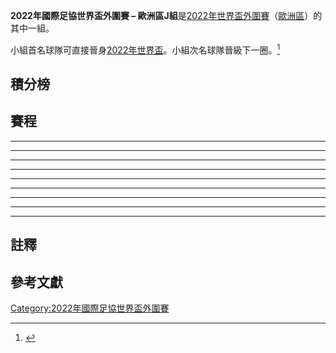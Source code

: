 '''2022年國際足協世界盃外圍賽 – 歐洲區J組'''是[[2022年國際足協世界盃|2022年世界盃]][[2022年國際足協世界盃外圍賽|外圍賽]]（[[2022年國際足協世界盃外圍賽_(歐洲區)|歐洲區]]）的其中一組。

小組首名球隊可直接晉身[[2022年國際足協世界盃|2022年世界盃]]。小組次名球隊晉級下一圈。<ref>{{cite web |url=https://img.fifa.com/image/upload/adjlwts3o6c57g0skqor.pdf |title=UEFA preliminary competition format for the FIFA World Cup 2022 |work=FIFA |format=PDF |date=4 December 2020 |access-date=7 December 2020 |archive-date=15 December 2020 |archive-url=https://web.archive.org/web/20201215061006/https://img.fifa.com/image/upload/adjlwts3o6c57g0skqor.pdf}}</ref>

== 積分榜 ==
{{2022年國際足協世界盃外圍賽 – 歐洲區小組積分榜|J組|show_matches=yes|only_pld_pts=no_hide_class_rules}}

== 賽程 ==
{{Football box
|id=Germany v Iceland
|date={{Start date|2021|3|25|df=y}}
|time=20:45
|team1={{fb-rt|GER}}
|score=3–0
|report=[https://www.fifa.com/worldcup/preliminaries/europe/matches/match/400155769/ 報告 (FIFA)]<br />[https://www.uefa.com/european-qualifiers/match/2030774/ 報告 (UEFA)]
|team2={{fb|ISL}}
|goals1=
|goals2=
|stadium=[[杜伊斯堡|杜伊斯堡]]{{tsl|en|MSV-Arena|MSV-Arena}}
|attendance=
|referee={{tsl|en|Srđan Jovanović (referee)||Srđan Jovanović}}（[[塞爾維亞足球協會|塞爾維亞]]）
}}
{{Football box
|id=Liechtenstein v Armenia
|date={{Start date|2021|3|25|df=y}}
|time=20:45
|team1={{fb-rt|LIE}}
|score=0–1
|report=[https://www.fifa.com/worldcup/preliminaries/europe/matches/match/400155755/ 報告 (FIFA)]<br />[https://www.uefa.com/european-qualifiers/match/2030786/ 報告 (UEFA)]
|team2={{fb|ARM}}
|goals1=
|goals2=
|stadium=[[瓦杜兹|瓦杜兹]][[萊茵公園球場|萊茵公園球場]]
|attendance=
|referee=[[Julian_Weinberger|Julian Weinberger]]（[[奧地利足球協會|奧地利]]）
}}
{{Football box
|id=Romania v North Macedonia
|date={{Start date|2021|3|25|df=y}}
|time=20:45 {{small|(21:45 [[UTC+02:00|UTC+2]])}}
|team1={{fb-rt|ROU}}
|score=3–2
|report=[https://www.fifa.com/worldcup/preliminaries/europe/matches/match/400155760/ 報告 (FIFA)]<br />[https://www.uefa.com/european-qualifiers/match/2030782/ 報告 (UEFA)]
|team2={{fb|MKD}}
|goals1=
|goals2=
|stadium=[[布加勒斯特|布加勒斯特]][[國家體育場_(布加勒斯特)|國家體育場]]
|attendance=
|referee= [[Fabio_Verissimo|Fabio Verissimo]]（[[葡萄牙足球總會|葡萄牙]]）
}}
----
{{Football box
|id=Armenia v Iceland
|date={{Start date|2021|3|28|df=y}}
|time=18:00 {{small|(20:00 [[UTC+04:00|UTC+4]])}}
|team1={{fb-rt|ARM}}
|score=2–0
|report=[https://www.fifa.com/worldcup/preliminaries/europe/matches/match/400155770/ 報告 (FIFA)]<br />[https://www.uefa.com/european-qualifiers/match/2030805/ 報告 (UEFA)]
|team2={{fb|ISL}}
|goals1=
|goals2=
|stadium=[[叶里温|叶里温]][[瓦茲根·薩爾基相共和黨體育場|瓦茲根·薩爾基相共和黨體育場]]
|attendance=
|referee=
}}
{{Football box
|id=North Macedonia v Liechtenstein
|date={{Start date|2021|3|28|df=y}}
|time=20:45
|team1={{fb-rt|MKD}}
|score=5–0
|report=[https://www.fifa.com/worldcup/preliminaries/europe/matches/match/400155750/ 報告 (FIFA)]<br />[https://www.uefa.com/european-qualifiers/match/2030811/ 報告 (UEFA)]
|team2={{fb|LIE}}
|goals1=
|goals2=
|stadium=[[斯科普里|斯科普里]][[菲利普二世體育場|菲利普二世體育場]]
|attendance=
|referee=
}}
{{Football box
|id=Romania v Germany
|date={{Start date|2021|3|28|df=y}}
|time=20:45 {{small|(21:45 [[UTC+03:00|UTC+3]])}}
|team1={{fb-rt|ROU}}
|score=0–1
|report=[https://www.fifa.com/worldcup/preliminaries/europe/matches/match/400155764/ 報告 (FIFA)]<br />[https://www.uefa.com/european-qualifiers/match/2030809/ 報告 (UEFA)]
|team2={{fb|GER}}
|goals1=
|goals2=
|stadium=[[布加勒斯特|布加勒斯特]][[國家體育場_(布加勒斯特)|國家體育場]]
|attendance=
|referee=
}}
----
{{Football box
|id=Armenia v Romania
|date={{Start date|2021|3|31|df=y}}
|time=18:00 {{small|(20:00 [[UTC+04:00|UTC+4]])}}
|team1={{fb-rt|ARM}}
|score=3–2
|report=[https://www.fifa.com/worldcup/preliminaries/europe/matches/match/400155744/ 報告 (FIFA)]<br />[https://www.uefa.com/european-qualifiers/match/2030824/ 報告 (UEFA)]
|team2={{fb|ROU}}
|goals1=
|goals2=
|stadium=[[叶里温|叶里温]][[瓦茲根·薩爾基相共和黨體育場|瓦茲根·薩爾基相共和黨體育場]]
|attendance=
|referee=
}}
{{Football box
|id=Germany v North Macedonia
|date={{Start date|2021|3|31|df=y}}
|time=20:45
|team1={{fb-rt|GER}}
|score=1–2
|report=[https://www.fifa.com/worldcup/preliminaries/europe/matches/match/400155754/ 報告 (FIFA)]<br />[https://www.uefa.com/european-qualifiers/match/2030825/ 報告 (UEFA)]
|team2={{fb|MKD}}
|goals1=
|goals2=
|stadium=[[杜伊斯堡|杜伊斯堡]]{{tsl|en|MSV-Arena||MSV-Arena}}
|attendance=
|referee=
}}
{{Football box
|id=Liechtenstein v Iceland
|date={{Start date|2021|3|31|df=y}}
|time=20:45
|team1={{fb-rt|LIE}}
|score=1–4
|report=[https://www.fifa.com/worldcup/preliminaries/europe/matches/match/400155759/ 報告 (FIFA)]<br />[https://www.uefa.com/european-qualifiers/match/2030836/ 報告 (UEFA)]
|team2={{fb|ISL}}
|goals1=
|goals2=
|stadium=[[瓦杜兹|瓦杜兹]][[萊茵公園球場|萊茵公園球場]]
|attendance=
|referee=
}}
----
{{Football box
|id=Iceland v Romania
|date={{Start date|2021|9|2|df=y}}
|time=20:45 {{small|(18:45 [[UTC±00:00|UTC±0]])}}
|team1={{fb-rt|ISL}}
|score=0–2
|report=[https://www.fifa.com/worldcup/preliminaries/europe/matches/match/400155748/ 報告 (FIFA)]<br />[https://www.uefa.com/european-qualifiers/match/2030851/ 報告 (UEFA)]
|team2={{fb|ROU}}
|goals1=
|goals2=
|stadium=[[雷克雅維克|雷克雅維克]][[勞加德體育場|勞加德體育場]]
|attendance=
|referee=
}}
{{Football box
|id=Liechtenstein v Germany
|date={{Start date|2021|9|2|df=y}}
|time=20:45
|team1={{fb-rt|LIE}}
|score=0–2
|report=[https://www.fifa.com/worldcup/preliminaries/europe/matches/match/400155751/ 報告 (FIFA)]<br />[https://www.uefa.com/european-qualifiers/match/2030861/ 報告 (UEFA)]
|team2={{fb|GER}}
|goals1=
|goals2=
|stadium=[[圣加仑|圣加仑]][[康步公园|康步公园]]（瑞士）{{refn|group=note|Liechtenstein will play their home match against Germany at Kybunpark in St. Gallen, Switzerland, since their regular home stadium, the [[萊茵公園球場|Rheinpark Stadion]] in [[瓦都茲|Vaduz]], is being renovated.<ref>{{cite web |url=https://www.lfv.li/news?tx_news_pi1%5Baction%5D=detail&tx_news_pi1%5Bcontroller%5D=News&tx_news_pi1%5Bnews%5D=1646&cHash=1426e0ff0a5b5540833975bc251a3649 |title=Heimspiel gegen Deutschland in St. Gallen |trans-title=Home match against Germany in St. Gallen |website=lfv.li |publisher=[[列支敦士登足球協會|Liechtenstein Football Association]] |date=15 January 2021 |access-date=27 February 2021 |language=de |archive-date=2021-01-15 |archive-url=https://web.archive.org/web/20210115194715/https://www.lfv.li/news?tx_news_pi1[action]=detail&tx_news_pi1[controller]=News&tx_news_pi1[news]=1646&cHash=1426e0ff0a5b5540833975bc251a3649 |dead-url=no }}</ref>}}
|attendance=
|referee=
}}
{{Football box
|id=North Macedonia v Armenia
|date={{Start date|2021|9|2|df=y}}
|time=20:45
|team1={{fb-rt|MKD}}
|score=0–0
|report=[https://www.fifa.com/worldcup/preliminaries/europe/matches/match/400155771/ 報告 (FIFA)]<br />[https://www.uefa.com/european-qualifiers/match/2030860/ 報告 (UEFA)]
|team2={{fb|ARM}}
|goals1=
|goals2=
|stadium=
|attendance=
|referee=
}}
----
{{Football box
|id=Iceland v North Macedonia
|date={{Start date|2021|9|5|df=y}}
|time=18:00 {{small|(16:00 [[UTC±00:00|UTC±0]])}}
|team1={{fb-rt|ISL}}
|score=2–2
|report=[https://www.fifa.com/worldcup/preliminaries/europe/matches/match/400155745/ 報告 (FIFA)]<br />[https://www.uefa.com/european-qualifiers/match/2030876/ 報告 (UEFA)]
|team2={{fb|MKD}}
|goals1=
|goals2=
|stadium=[[雷克雅維克|雷克雅維克]][[勞加德體育場|勞加德體育場]]
|attendance=
|referee=
}}
{{Football box
|id=Germany v Armenia
|date={{Start date|2021|9|5|df=y}}
|time=20:45
|team1={{fb-rt|GER}}
|score=6–0
|report=[https://www.fifa.com/worldcup/preliminaries/europe/matches/match/400155756/ 報告 (FIFA)]<br />[https://www.uefa.com/european-qualifiers/match/2030881/ 報告 (UEFA)]
|team2={{fb|ARM}}
|goals1=
|goals2=
|stadium=
|attendance=
|referee=
}}
{{Football box
|id=Romania v Liechtenstein
|date={{Start date|2021|9|5|df=y}}
|time=20:45 {{small|(21:45 [[UTC+03:00|UTC+3]])}}
|team1={{fb-rt|ROU}}
|score=2–0
|report=[https://www.fifa.com/worldcup/preliminaries/europe/matches/match/400155766/ 報告 (FIFA)]<br />[https://www.uefa.com/european-qualifiers/match/2030886/ 報告 (UEFA)]
|team2={{fb|LIE}}
|goals1=
|goals2=
|stadium=
|attendance=
|referee=
}}
----
{{Football box
|id=Armenia v Liechtenstein
|date={{Start date|2021|9|8|df=y}}
|time=18:00 {{small|(20:00 [[UTC+04:00|UTC+4]])}}
|team1={{fb-rt|ARM}}
|score=1–1
|report=[https://www.fifa.com/worldcup/preliminaries/europe/matches/match/400155747/ 報告 (FIFA)]<br />[https://www.uefa.com/european-qualifiers/match/2030900/ 報告 (UEFA)]
|team2={{fb|LIE}}
|goals1=
|goals2=
|stadium=
|attendance=
|referee=
}}
{{Football box
|id=Iceland v Germany
|date={{Start date|2021|9|8|df=y}}
|time=20:45 {{small|(18:45 [[UTC±00:00|UTC±0]])}}
|team1={{fb-rt|ISL}}
|score=0–4
|report=[https://www.fifa.com/worldcup/preliminaries/europe/matches/match/400155761/ 報告 (FIFA)]<br />[https://www.uefa.com/european-qualifiers/match/2030902/ 報告 (UEFA)]
|team2={{fb|GER}}
|goals1=
|goals2=
|stadium=[[雷克雅維克|雷克雅維克]][[勞加德體育場|勞加德體育場]]
|attendance=
|referee=
}}
{{Football box
|id=North Macedonia v Romania
|date={{Start date|2021|9|8|df=y}}
|time=20:45
|team1={{fb-rt|MKD}}
|score=0–0
|report=[https://www.fifa.com/worldcup/preliminaries/europe/matches/match/400155767/ 報告 (FIFA)]<br />[https://www.uefa.com/european-qualifiers/match/2030911/ 報告 (UEFA)]
|team2={{fb|ROU}}
|goals1=
|goals2=
|stadium=
|attendance=
|referee=
}}
----
{{Football box
|id=Germany v Romania
|date={{Start date|2021|10|8|df=y}}
|time=20:45
|team1={{fb-rt|GER}}
|score=2–1
|report=[https://www.fifa.com/worldcup/preliminaries/europe/matches/match/400155742/ 報告 (FIFA)]<br />[https://www.uefa.com/european-qualifiers/match/2030912/ 報告 (UEFA)]
|team2={{fb|ROU}}
|goals1=
|goals2=
|stadium=
|attendance=
|referee=
}}
{{Football box
|id=Iceland v Armenia
|date={{Start date|2021|10|8|df=y}}
|time=20:45 {{small|(18:45 [[UTC±00:00|UTC±0]])}}
|team1={{fb-rt|ISL}}
|score=1–1
|report=[https://www.fifa.com/worldcup/preliminaries/europe/matches/match/400155762/ 報告 (FIFA)]<br />[https://www.uefa.com/european-qualifiers/match/2030913/ 報告 (UEFA)]
|team2={{fb|ARM}}
|goals1=
|goals2=
|stadium=[[雷克雅維克|雷克雅維克]][[勞加德體育場|勞加德體育場]]
|attendance=
|referee=
}}
{{Football box
|id=Liechtenstein v North Macedonia
|date={{Start date|2021|10|8|df=y}}
|time=20:45
|team1={{fb-rt|LIE}}
|score=0–4
|report=[https://www.fifa.com/worldcup/preliminaries/europe/matches/match/400155765/ 報告 (FIFA)]<br />[https://www.uefa.com/european-qualifiers/match/2030921/ 報告 (UEFA)]
|team2={{fb|MKD}}
|goals1=
|goals2=
|stadium=[[瓦都茲|瓦都茲]][[萊茵公園球場|萊茵公園球場]]
|attendance=
|referee=
}}
----
{{Football box
|id=Iceland v Liechtenstein
|date={{Start date|2021|10|11|df=y}}
|time=20:45 {{small|(18:45 [[UTC±00:00|UTC±0]])}}
|team1={{fb-rt|ISL}}
|score=4–0
|report=[https://www.fifa.com/worldcup/preliminaries/europe/matches/match/400155752/ 報告 (FIFA)]<br />[https://www.uefa.com/european-qualifiers/match/2030938/ 報告 (UEFA)]
|team2={{fb|LIE}}
|goals1=
|goals2=
|stadium=[[雷克雅維克|雷克雅維克]][[勞加德體育場|勞加德體育場]]
|attendance=
|referee=
}}
{{Football box
|id=North Macedonia v Germany
|date={{Start date|2021|10|11|df=y}}
|time=20:45
|team1={{fb-rt|MKD}}
|score=0–4
|report=[https://www.fifa.com/worldcup/preliminaries/europe/matches/match/400155757/ 報告 (FIFA)]<br />[https://www.uefa.com/european-qualifiers/match/2030947/ 報告 (UEFA)]
|team2={{fb|GER}}
|goals1=
|goals2=
|stadium=
|attendance=
|referee=
}}
{{Football box
|id=Romania v Armenia
|date={{Start date|2021|10|11|df=y}}
|time=20:45 {{small|(21:45 [[UTC+03:00|UTC+3]])}}
|team1={{fb-rt|ROU}}
|score=1–0
|report=[https://www.fifa.com/worldcup/preliminaries/europe/matches/match/400155768/ 報告 (FIFA)]<br />[https://www.uefa.com/european-qualifiers/match/2030944/ 報告 (UEFA)]
|team2={{fb|ARM}}
|goals1=
|goals2=
|stadium=
|attendance=
|referee=
}}
----
{{Football box
|id=Armenia v North Macedonia
|date={{Start date|2021|11|11|df=y}}
|time=18:00 {{small|(21:00 [[UTC+04:00|UTC+4]])}}
|team1={{fb-rt|ARM}}
|score=0–5
|report=[https://www.fifa.com/worldcup/preliminaries/europe/matches/match/400155749/ 報告 (FIFA)]<br />[https://www.uefa.com/european-qualifiers/match/2030965/ 報告 (UEFA)]
|team2={{fb|MKD}}
|goals1=
|goals2=
|stadium=
|attendance=
|referee=
}}
{{Football box
|id=Germany v Liechtenstein
|date={{Start date|2021|11|11|df=y}}
|time=20:45
|team1={{fb-rt|GER}}
|score=9–0
|report=[https://www.fifa.com/worldcup/preliminaries/europe/matches/match/400155763/ 報告 (FIFA)]<br />[https://www.uefa.com/european-qualifiers/match/2030966/ 報告 (UEFA)]
|team2={{fb|LIE}}
|goals1=
|goals2=
|stadium=
|attendance=
|referee=
}}
{{Football box
|id=Romania v Iceland
|date={{Start date|2021|11|11|df=y}}
|time=20:45 {{small|(21:45 [[UTC+02:00|UTC+2]])}}
|team1={{fb-rt|ROU}}
|score=0–0
|report=[https://www.fifa.com/worldcup/preliminaries/europe/matches/match/400155743/ 報告 (FIFA)]<br />[https://www.uefa.com/european-qualifiers/match/2030970/ 報告 (UEFA)]
|team2={{fb|ISL}}
|goals1=
|goals2=
|stadium=
|attendance=
|referee=
}}
----
{{Football box
|id=Armenia v Germany
|date={{Start date|2021|11|14|df=y}}
|time=18:00 {{small|(21:00 [[UTC+04:00|UTC+4]])}}
|team1={{fb-rt|ARM}}
|score= 1–4
|report=[https://www.fifa.com/worldcup/preliminaries/europe/matches/match/400155753/ 報告 (FIFA)]<br />[https://www.uefa.com/european-qualifiers/match/2030988/ 報告 (UEFA)]
|team2={{fb|GER}}
|goals1=
|goals2=
|stadium=
|attendance=
|referee=
}}
{{Football box
|id=Liechtenstein v Romania
|date={{Start date|2021|11|14|df=y}}
|time=18:00
|team1={{fb-rt|LIE}}
|score= 0–2
|report=[https://www.fifa.com/worldcup/preliminaries/europe/matches/match/400155758/ 報告 (FIFA)]<br />[https://www.uefa.com/european-qualifiers/match/2030989/ 報告 (UEFA)]
|team2={{fb|ROU}}
|goals1=
|goals2=
|stadium=[[瓦都茲|瓦都茲]][[萊茵公園球場|萊茵公園球場]]
|attendance=
|referee=
}}
{{Football box
|id=North Macedonia v Iceland
|date={{Start date|2021|11|14|df=y}}
|time=18:00
|team1={{fb-rt|MKD}}
|score= 3–1
|report=[https://www.fifa.com/worldcup/preliminaries/europe/matches/match/400155746/ 報告 (FIFA)]<br />[https://www.uefa.com/european-qualifiers/match/2030987/ 報告 (UEFA)]
|team2={{fb|ISL}}
|goals1=
|goals2=
|stadium=
|attendance=
|referee=
}}

== 註釋 ==
{{Reflist|group = "note"}}

== 參考文獻 ==
{{Reflist}}
{{2022年國際足協世界盃外圍賽}}
{{國際足協世界盃}}

[[Category:2022年國際足協世界盃外圍賽|Category:2022年國際足協世界盃外圍賽]]